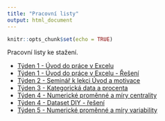 ```yaml
---
title: "Pracovní listy"
output: html_document
---
```


```r
knitr::opts_chunk$set(echo = TRUE)
```

Pracovní listy ke stažení.

- [Týden 1 - Úvod do práce v Excelu](https://docs.google.com/document/d/1PJCGEFTvzgFhaEQXo859MmeG4b2EwQU_fvIkMgD_tOE/edit?usp=sharing)
- [Týden 1 - Úvod do práce v Excelu - Řešení](https://docs.google.com/document/d/11jmys8BbGHzlePOGBIL5J1eBe5rExKJm-1N5pgltxAs/edit?usp=sharing)
- [Týden 2 - Seminář k lekci Úvod a motivace](https://docs.google.com/document/d/1F0uuAZc6EZIy-RWP46HrEV2Kpd8RCQuPfkrwbURseJ8/edit?usp=sharing)
- [Týden 3 - Kategorická data a procenta](https://docs.google.com/document/d/1GpT_17ygIPohxD8kFUQA7kSxOQho0jiPhbZbo2ITdHQ/edit?usp=sharing)
- [Týden 4 - Numerické proměnné a míry centrality](https://docs.google.com/document/d/1-hEG9SJajU1VsJMP1VnSC0KH-ubwaz3pGDsf6WxJmu4/edit?usp=sharing)
- [Týden 4 - Dataset DIY - řešení](https://docs.google.com/spreadsheets/d/10-Xk70IWKNiHtvOmvc53BUB-hwpWnagO/edit?usp=sharing&ouid=108897516173003443305&rtpof=true&sd=true)
- [Týden 5 - Numerické proměnné a míry variability](https://docs.google.com/document/d/1be57Xv1iAeCPyIVKpAtweam8NiI-yGn5Derz98jPyLo/edit?usp=sharing)